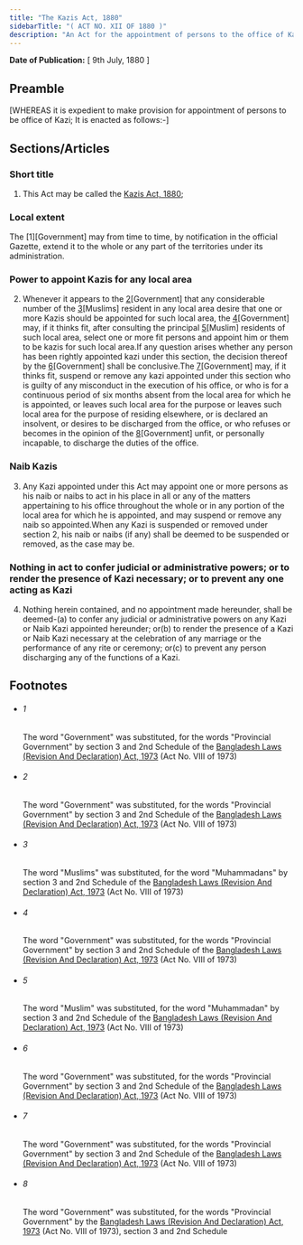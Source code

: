 ```yaml
---
title: "The Kazis Act, 1880"
sidebarTitle: "( ACT NO. XII OF 1880 )"
description: "An Act for the appointment of persons to the office of Kazi."
---
```


**Date of Publication:** [ 9th July, 1880 ]

## Preamble

[WHEREAS it is expedient to make provision for appointment of persons to be office of Kazi; It is enacted as follows:-]

## Sections/Articles

### Short title

1. This Act may be called the [Kazis Act, 1880](/act-43.html "Kazis Act, 1880");

### Local extent

The [1][Government] may from time to time, by notification in the official Gazette, extend it to the whole or any part of the territories under its administration.

### Power to appoint Kazis for any local area

2. Whenever it appears to the [2](1)[Government] that any considerable number of the [3](2)[Muslims] resident in any local area desire that one or more Kazis should be appointed for such local area, the [4](3)[Government] may, if it thinks fit, after consulting the principal [5](4)[Muslim] residents of such local area, select one or more fit persons and appoint him or them to be kazis for such local area.If any question arises whether any person has been rightly appointed kazi under this section, the decision thereof by the [6](5)[Government] shall be conclusive.The [7](6)[Government] may, if it thinks fit, suspend or remove any kazi appointed under this section who is guilty of any misconduct in the execution of his office, or who is for a continuous period of six months absent from the local area for which he is appointed, or leaves such local area for the purpose or leaves such local area for the purpose of residing elsewhere, or is declared an insolvent, or desires to be discharged from the office, or who refuses or becomes in the opinion of the [8](7)[Government] unfit, or personally incapable, to discharge the duties of the office.

### Naib Kazis

3. Any Kazi appointed under this Act may appoint one or more persons as his naib or naibs to act in his place in all or any of the matters appertaining to his office throughout the whole or in any portion of the local area for which he is appointed, and may suspend or remove any naib so appointed.When any Kazi is suspended or removed under section 2, his naib or naibs (if any) shall be deemed to be suspended or removed, as the case may be.

### Nothing in act to confer judicial or administrative powers; or to render the presence of Kazi necessary; or to prevent any one acting as Kazi

4. Nothing herein contained, and no appointment made hereunder, shall be deemed-(a) to confer any judicial or administrative powers on any Kazi or Naib Kazi appointed hereunder; or(b) to render the presence of a Kazi or Naib Kazi necessary at the celebration of any marriage or the performance of any rite or ceremony; or(c) to prevent any person discharging any of the functions of a Kazi.

## Footnotes

- ###### 1

  The word "Government" was substituted, for the words "Provincial Government" by section 3 and 2nd Schedule of the [Bangladesh Laws (Revision And Declaration) Act, 1973](/act-430.html "Bangladesh Laws (Revision And Declaration) Act, 1973") (Act No. VIII of 1973)

- ###### 2

  The word "Government" was substituted, for the words "Provincial Government" by section 3 and 2nd Schedule of the [Bangladesh Laws (Revision And Declaration) Act, 1973](/act-430.html "Bangladesh Laws (Revision And Declaration) Act, 1973") (Act No. VIII of 1973)

- ###### 3

  The word "Muslims" was substituted, for the word "Muhammadans" by section 3 and 2nd Schedule of the [Bangladesh Laws (Revision And Declaration) Act, 1973](/act-430.html "Bangladesh Laws (Revision And Declaration) Act, 1973") (Act No. VIII of 1973)

- ###### 4

  The word "Government" was substituted, for the words "Provincial Government" by section 3 and 2nd Schedule of the [Bangladesh Laws (Revision And Declaration) Act, 1973](/act-430.html "Bangladesh Laws (Revision And Declaration) Act, 1973") (Act No. VIII of 1973)

- ###### 5

  The word "Muslim" was substituted, for the word "Muhammadan" by section 3 and 2nd Schedule of the [Bangladesh Laws (Revision And Declaration) Act, 1973](/act-430.html "Bangladesh Laws (Revision And Declaration) Act, 1973") (Act No. VIII of 1973)

- ###### 6

  The word "Government" was substituted, for the words "Provincial Government" by section 3 and 2nd Schedule of the [Bangladesh Laws (Revision And Declaration) Act, 1973](/act-430.html "Bangladesh Laws (Revision And Declaration) Act, 1973") (Act No. VIII of 1973)

- ###### 7

  The word "Government" was substituted, for the words "Provincial Government" by section 3 and 2nd Schedule of the [Bangladesh Laws (Revision And Declaration) Act, 1973](/act-430.html "Bangladesh Laws (Revision And Declaration) Act, 1973") (Act No. VIII of 1973)

- ###### 8

  The word "Government" was substituted, for the words "Provincial Government" by the [Bangladesh Laws (Revision And Declaration) Act, 1973](/act-430.html "Bangladesh Laws (Revision And Declaration) Act, 1973") (Act No. VIII of 1973), section 3 and 2nd Schedule
